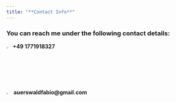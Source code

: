 ```yaml
---
title: "**Contact Info**"
---
```

<style>
a:link {
  color: #990000;
  background-color: transparent;
  text-decoration: none;
}

a:visited {
  color: pink;
  background-color: transparent;
  text-decoration: none;
}

a:hover {
  color: darkblue;
  background-color: transparent;
  text-decoration: underline;
}

a:active {
  color: yellow;
  background-color: transparent;
  text-decoration: underline;
}
</style>


### You can reach me under the following contact details: 

<img src="/Users/Fabio/Desktop/GitHub/Fabio-Auerswald.github.io/mobile.png" style="" alt="mobile-pictogram"
	title="" width="2.5%" /> **+49 1771918327**
<br/>

<img src="/Users/Fabio/Desktop/GitHub/Fabio-Auerswald.github.io/mail.png" style="" alt="mail-pictogram"
	title="" width="3%" /> **auerswaldfabio@gmail.com**

